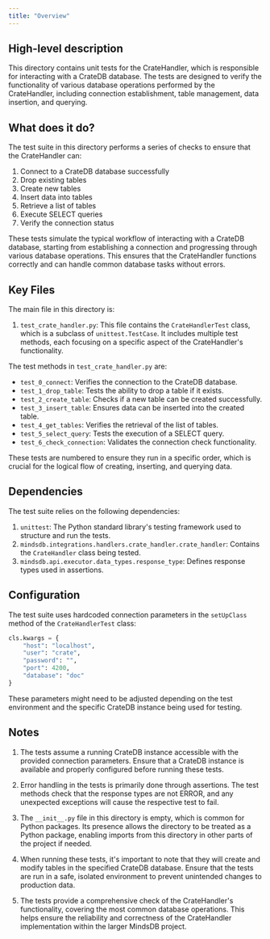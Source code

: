 ```yaml
---
title: "Overview"
---
```


## High-level description
This directory contains unit tests for the CrateHandler, which is responsible for interacting with a CrateDB database. The tests are designed to verify the functionality of various database operations performed by the CrateHandler, including connection establishment, table management, data insertion, and querying.

## What does it do?
The test suite in this directory performs a series of checks to ensure that the CrateHandler can:

1. Connect to a CrateDB database successfully
2. Drop existing tables
3. Create new tables
4. Insert data into tables
5. Retrieve a list of tables
6. Execute SELECT queries
7. Verify the connection status

These tests simulate the typical workflow of interacting with a CrateDB database, starting from establishing a connection and progressing through various database operations. This ensures that the CrateHandler functions correctly and can handle common database tasks without errors.

## Key Files
The main file in this directory is:

1. `test_crate_handler.py`: This file contains the `CrateHandlerTest` class, which is a subclass of `unittest.TestCase`. It includes multiple test methods, each focusing on a specific aspect of the CrateHandler's functionality.

The test methods in `test_crate_handler.py` are:

- `test_0_connect`: Verifies the connection to the CrateDB database.
- `test_1_drop_table`: Tests the ability to drop a table if it exists.
- `test_2_create_table`: Checks if a new table can be created successfully.
- `test_3_insert_table`: Ensures data can be inserted into the created table.
- `test_4_get_tables`: Verifies the retrieval of the list of tables.
- `test_5_select_query`: Tests the execution of a SELECT query.
- `test_6_check_connection`: Validates the connection check functionality.

These tests are numbered to ensure they run in a specific order, which is crucial for the logical flow of creating, inserting, and querying data.

## Dependencies
The test suite relies on the following dependencies:

1. `unittest`: The Python standard library's testing framework used to structure and run the tests.
2. `mindsdb.integrations.handlers.crate_handler.crate_handler`: Contains the `CrateHandler` class being tested.
3. `mindsdb.api.executor.data_types.response_type`: Defines response types used in assertions.

## Configuration
The test suite uses hardcoded connection parameters in the `setUpClass` method of the `CrateHandlerTest` class:

```python
cls.kwargs = {
    "host": "localhost",
    "user": "crate",
    "password": "",
    "port": 4200,
    "database": "doc"
}
```

These parameters might need to be adjusted depending on the test environment and the specific CrateDB instance being used for testing.

## Notes
1. The tests assume a running CrateDB instance accessible with the provided connection parameters. Ensure that a CrateDB instance is available and properly configured before running these tests.

2. Error handling in the tests is primarily done through assertions. The test methods check that the response types are not ERROR, and any unexpected exceptions will cause the respective test to fail.

3. The `__init__.py` file in this directory is empty, which is common for Python packages. Its presence allows the directory to be treated as a Python package, enabling imports from this directory in other parts of the project if needed.

4. When running these tests, it's important to note that they will create and modify tables in the specified CrateDB database. Ensure that the tests are run in a safe, isolated environment to prevent unintended changes to production data.

5. The tests provide a comprehensive check of the CrateHandler's functionality, covering the most common database operations. This helps ensure the reliability and correctness of the CrateHandler implementation within the larger MindsDB project.